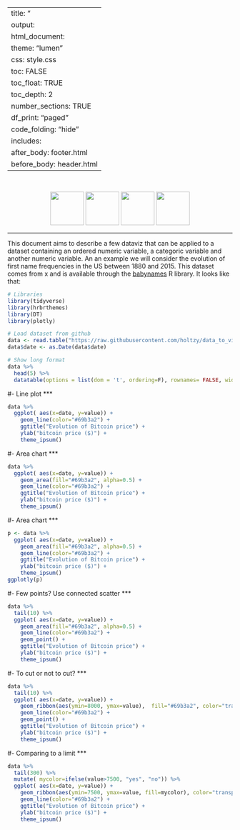 
---
title: "<center><div class='mytitle'>Visualizing two ordered numeric variables<br></div></center>"
output:
  html_document:
      theme: "lumen"
      css: style.css
      toc: FALSE
      toc_float: TRUE
      toc_depth: 2
      number_sections: TRUE
      df_print: "paged"
      code_folding: "hide"
      includes: 
        after_body: footer.html
        before_body: header.html
---


<div class="mycontent">

<br>
<center>
![](../img/section/Line150.png){width=75px}
![](../img/section/Area150.png){width=75px}
![](../img/section/Stackedarea150.png){width=75px}
![](../img/section/Stream150.png){width=75px}



</center>

***

This document aims to describe a few dataviz that can be applied to a dataset containing an ordered numeric variable, a categoric variable and another numeric variable. An an example we will consider the evolution of first name frequencies in the US between 1880 and 2015. This dataset comes from x and is available through the [babynames]() R library. It looks like that:

```r
# Libraries
library(tidyverse)
library(hrbrthemes)
library(DT)
library(plotly)

# Load dataset from github
data <- read.table("https://raw.githubusercontent.com/holtzy/data_to_viz/master/Example_dataset/2_TwoNumOrdered.csv", header=T)
data$date <- as.Date(data$date)

# Show long format
data %>%
  head(5) %>%
  datatable(options = list(dom = 't', ordering=F), rownames= FALSE, width = "30px")
```






#- Line plot
***

```r
data %>%
  ggplot( aes(x=date, y=value)) +
    geom_line(color="#69b3a2") +
    ggtitle("Evolution of Bitcoin price") +
    ylab("bitcoin price ($)") +
    theme_ipsum()
```





#- Area chart
***

```r
data %>%
  ggplot( aes(x=date, y=value)) +
    geom_area(fill="#69b3a2", alpha=0.5) +
    geom_line(color="#69b3a2") +
    ggtitle("Evolution of Bitcoin price") +
    ylab("bitcoin price ($)") +
    theme_ipsum()
```



#- Area chart
***

```r
p <- data %>%
  ggplot( aes(x=date, y=value)) +
    geom_area(fill="#69b3a2", alpha=0.5) +
    geom_line(color="#69b3a2") +
    ggtitle("Evolution of Bitcoin price") +
    ylab("bitcoin price ($)") +
    theme_ipsum()
ggplotly(p)
```




#- Few points? Use connected scatter
***

```r
data %>%
  tail(10) %>%
  ggplot( aes(x=date, y=value)) +
    geom_area(fill="#69b3a2", alpha=0.5) +
    geom_line(color="#69b3a2") +
    geom_point() +
    ggtitle("Evolution of Bitcoin price") +
    ylab("bitcoin price ($)") +
    theme_ipsum()
```




#- To cut or not to cut?
***

```r
data %>%
  tail(10) %>%
  ggplot( aes(x=date, y=value)) +
    geom_ribbon(aes(ymin=8000, ymax=value),  fill="#69b3a2", color="transparent", alpha=0.5) +
    geom_line(color="#69b3a2") +
    geom_point() +
    ggtitle("Evolution of Bitcoin price") +
    ylab("bitcoin price ($)") +
    theme_ipsum()
```


#- Comparing to a limit
***

```r
data %>%
  tail(300) %>%
  mutate( mycolor=ifelse(value>7500, "yes", "no")) %>%
  ggplot( aes(x=date, y=value)) +
    geom_ribbon(aes(ymin=7500, ymax=value, fill=mycolor), color="transparent", alpha=0.5) +
    geom_line(color="#69b3a2") +
    ggtitle("Evolution of Bitcoin price") +
    ylab("bitcoin price ($)") +
    theme_ipsum()
```


